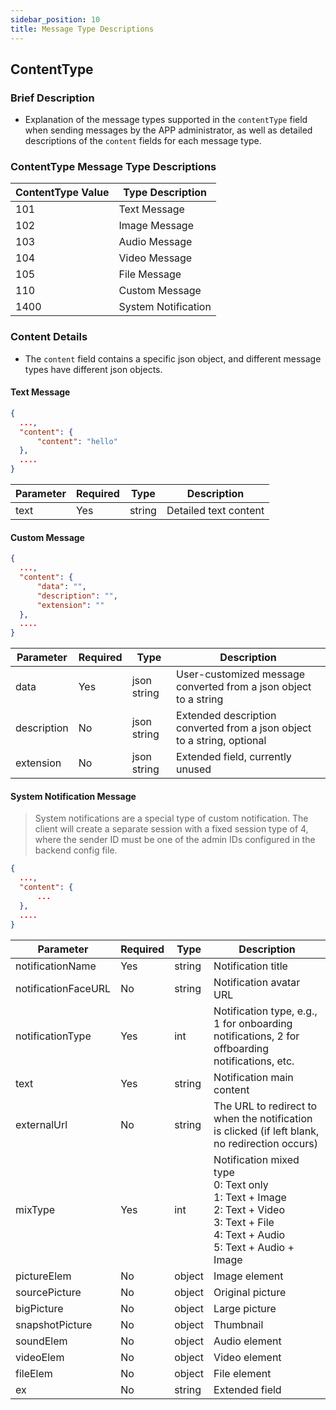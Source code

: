 ```yaml
---
sidebar_position: 10
title: Message Type Descriptions
---
```


## ContentType

### **Brief Description**

- Explanation of the message types supported in the `contentType` field when sending messages by the APP administrator, as well as detailed descriptions of the `content` fields for each message type.

### **ContentType Message Type Descriptions**

| ContentType Value | Type Description      |
| ---------------- | -------------------- |
|      101         | Text Message         |
|      102         | Image Message        |
|      103         | Audio Message        |
|      104         | Video Message        |
|      105         | File Message         |
|      110         | Custom Message       |
|      1400        | System Notification  |

### **Content Details**

- The `content` field contains a specific json object, and different message types have different json objects.

#### **Text Message**

```json
{
  ...,
  "content": {
      "content": "hello"
  },
  ....
}
```

| Parameter | Required |  Type  | Description       |
| --------- | -------- | ------ | ----------------- |
|  text     |  Yes     | string | Detailed text content |

#### **Custom Message**

```json
{
  ...,
  "content": {
      "data": "",
      "description": "",
      "extension": ""
  },
  ....
}
```

|   Parameter   | Required |    Type     | Description                                                               |
| ------------ | -------- | ----------- | ------------------------------------------------------------------------- |
|    data      |  Yes     | json string | User-customized message converted from a json object to a string          |
| description  |  No      | json string | Extended description converted from a json object to a string, optional    |
|  extension   |  No      | json string | Extended field, currently unused                                           |

#### **System Notification Message**

> System notifications are a special type of custom notification. The client will create a separate session with a fixed session type of 4, where the sender ID must be one of the admin IDs configured in the backend config file.

```json
{
  ...,
  "content": {
      ...
  },
  ....
}
```

|       Parameter       | Required |  Type  | Description                                                                                                                                                           |
| --------------------- | -------- | ------ | --------------------------------------------------------------------------------------------------------------------------------------------------------------------- |
|  notificationName      |  Yes     | string | Notification title                                                                                                                                                   |
| notificationFaceURL    |  No      | string | Notification avatar URL                                                                                                                                              |
|  notificationType      |  Yes     | int    | Notification type, e.g., 1 for onboarding notifications, 2 for offboarding notifications, etc.                                                                       |
|        text            |  Yes     | string | Notification main content                                                                                                                                            |
|     externalUrl        |  No      | string | The URL to redirect to when the notification is clicked (if left blank, no redirection occurs)                                                                       |
|       mixType          |  Yes     | int    | Notification mixed type<br/>0: Text only<br/>1: Text + Image<br/>2: Text + Video<br/>3: Text + File<br/>4: Text + Audio<br/>5: Text + Audio + Image<br/>             |
|     pictureElem        |  No      | object | Image element                                                                                                                                                        |
|    sourcePicture       |  No      | object | Original picture                                                                                                                                                     |
|     bigPicture         |  No      | object | Large picture                                                                                                                                                        |
|   snapshotPicture      |  No      | object | Thumbnail                                                                                                                                                            |
|      soundElem         |  No      | object | Audio element                                                                                                                                                        |
|      videoElem         |  No      | object | Video element                                                                                                                                                        |
|      fileElem          |  No      | object | File element                                                                                                                                                         |
|         ex             |  No      | string | Extended field                                                                                                                                                       |